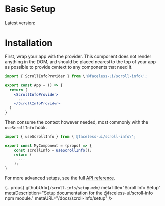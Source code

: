 
# Basic Setup

Latest version: <VersionNumber  name="scroll-info" />

# Installation

<InstallationCode name="scroll-info" />

First, wrap your app with the provider. This component does not render anything in the DOM, and should be placed nearest to the top of your app as possible to provide context to any components that need it.

```jsx
import { ScrollInfoProvider } from \'@faceless-ui/scroll-info\';

export const App = () => {
  return (
    <ScrollInfoProvider>
      ...
    </ScrollInfoProvider>
  )
}
```

Then consume the context however needed, most commonly with the `useScrollInfo` hook.

```jsx
import { useScrollInfo } from \'@faceless-ui/scroll-info\';

export const MyComponent = (props) => {
    const scrollInfo = useScrollInfo();
    return (
      ...
    );
}
```

For more advanced setups, see the full [API reference](/docs/scroll-info/api).

  {...props}
  githubUrl={`/scroll-info/setup.mdx`}
  metaTitle="Scroll Info Setup"
  metaDescription="Setup documentation for the @faceless-ui/scroll-info npm module."
  metaURL="/docs/scroll-info/setup"
/>
